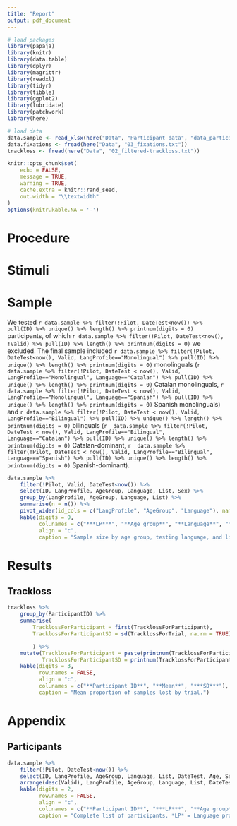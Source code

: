 ```yaml
---
title: "Report"
output: pdf_document
---
```


```r

# load packages
library(papaja)
library(knitr)
library(data.table)
library(dplyr)
library(magrittr)
library(readxl)
library(tidyr)
library(tibble)
library(ggplot2)
library(lubridate)
library(patchwork)
library(here)

# load data
data.sample <- read_xlsx(here("Data", "Participant data", "data_participants.xlsx"))
data.fixations <- fread(here("Data", "03_fixations.txt"))
trackloss <- fread(here("Data", "02_filtered-trackloss.txt"))

```

```r
knitr::opts_chunk$set(
	echo = FALSE,
	message = TRUE,
	warning = TRUE, 
	cache.extra = knitr::rand_seed,
	out.width = "\\textwidth"
)
options(knitr.kable.NA = '-')

```


# Procedure

# Stimuli

# Sample

We tested `r data.sample %>% filter(!Pilot, DateTest<now()) %>% pull(ID) %>% unique() %>% length() %>% printnum(digits = 0)` participants, of which `r data.sample %>% filter(!Pilot, DateTest<now(), !Valid) %>% pull(ID) %>% length() %>% printnum(digits = 0)` we excluded. The final sample included `r data.sample %>% filter(!Pilot, DateTest<now(), Valid, LangProfile=="Monolingual") %>% pull(ID) %>% unique() %>% length() %>% printnum(digits = 0)` monolinguals (`r  data.sample %>% filter(!Pilot, DateTest < now(), Valid, LangProfile=="Monolingual", Language=="Catalan") %>% pull(ID) %>% unique() %>% length() %>% printnum(digits = 0)` Catalan monolinguals, `r  data.sample %>% filter(!Pilot, DateTest < now(), Valid, LangProfile=="Monolingual", Language=="Spanish") %>% pull(ID) %>% unique() %>% length() %>% printnum(digits = 0)` Spanish monolinguals) and `r data.sample %>% filter(!Pilot, DateTest < now(), Valid, LangProfile=="Bilingual") %>% pull(ID) %>% unique() %>% length() %>% printnum(digits = 0)` bilinguals (`r  data.sample %>% filter(!Pilot, DateTest < now(), Valid, LangProfile=="Bilingual", Language=="Catalan") %>% pull(ID) %>% unique() %>% length() %>% printnum(digits = 0)` Catalan-dominant, `r  data.sample %>% filter(!Pilot, DateTest < now(), Valid, LangProfile=="Bilingual", Language=="Spanish") %>% pull(ID) %>% unique() %>% length() %>% printnum(digits = 0)` Spanish-dominant).

```r

data.sample %>%
	filter(!Pilot, Valid, DateTest<now()) %>%
	select(ID, LangProfile, AgeGroup, Language, List, Sex) %>%
	group_by(LangProfile, AgeGroup, Language, List) %>%
	summarise(n = n()) %>%
	pivot_wider(id_cols = c("LangProfile", "AgeGroup", "Language"), names_from = "List", values_from = "n") %>%
	kable(digits = 0,
		  col.names = c("***LP***", "**Age group**", "**Language**", "**List 1**", "**List 2**", "**List 3**"), 
		  align = "c",
		  caption = "Sample size by age group, testing language, and list. Only participants that made it in the final sample are included.")

```

# Results

## Trackloss

```r

trackloss %>%
	group_by(ParticipantID) %>%
	summarise(
		TracklossForParticipant = first(TracklossForParticipant),
		TracklossForParticipantSD = sd(TracklossForTrial, na.rm = TRUE)

		) %>%
	mutate(TracklossForParticipant = paste(printnum(TracklossForParticipant), "%"),
		   TracklossForParticipantSD = printnum(TracklossForParticipantSD)) %>%
	kable(digits = 3,
		  row.names = FALSE,
		  align = "c",
		  col.names = c("**Participant ID**", "**Mean**", "***SD***"),
		  caption = "Mean proportion of samples lost by trial.")

```

# Appendix

## Participants

```r

data.sample %>%
	filter(!Pilot, DateTest<now()) %>%
	select(ID, LangProfile, AgeGroup, Language, List, DateTest, Age, Sex, Valid) %>%
	arrange(desc(Valid), LangProfile, AgeGroup, Language, List, DateTest) %>%
	kable(digits = 2,
		  row.names = FALSE,
		  align = "c",
		  col.names = c("**Participant ID**", "***LP***", "**Age group**", "**Lang.**", "**List**", "**Date**", "**Age**", "**Sex**", "**Valid?**"),
		  caption = "Complete list of participants. *LP* = Language profile.")


```